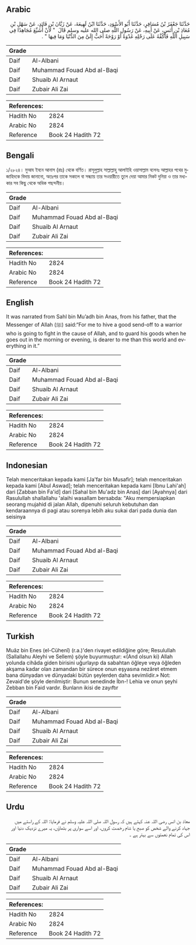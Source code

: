 ## Arabic


<div dir="rtl" lang="ar" style={{fontSize:'larger',backgroundColor:'#f8f9fa',padding:20}}>
حَدَّثَنَا جَعْفَرُ بْنُ مُسَافِرٍ، حَدَّثَنَا أَبُو الأَسْوَدِ، حَدَّثَنَا ابْنُ لَهِيعَةَ، عَنْ زَبَّانَ بْنِ فَائِدٍ، عَنْ سَهْلِ بْنِ مُعَاذِ بْنِ أَنَسٍ، عَنْ أَبِيهِ، عَنْ رَسُولِ اللَّهِ صلى الله عليه وسلم قَالَ ‏ "‏ لأَنْ أُشَيِّعَ مُجَاهِدًا فِي سَبِيلِ اللَّهِ فَأَكُفَّهُ عَلَى رَحْلِهِ غَدْوَةً أَوْ رَوْحَةً أَحَبُّ إِلَىَّ مِنَ الدُّنْيَا وَمَا فِيهَا ‏"‏ ‏.‏
</div>
<div style={{backgroundColor:'#f8f9fa',padding:20, marginBottom: 10}}><table> <thead> <tr> <th>Grade</th> <th></th> </tr> </thead> <tbody> <tr><td>Daif</td><td>Al-Albani</td></tr><tr><td>Daif</td><td>Muhammad Fouad Abd al-Baqi</td></tr><tr><td>Daif</td><td>Shuaib Al Arnaut</td></tr><tr><td>Daif</td><td>Zubair Ali Zai</td></tr></tbody></table><table> <thead> <tr> <th>References:</th> <th></th> </tr> </thead> <tbody><tr><td>Hadith No</td><td>2824</td></tr><tr><td>Arabic No</td><td>2824</td></tr><tr><td>Reference</td><td>Book 24 Hadith 72</td></tr></tbody></table></div>

## Bengali


<div dir="ltr" lang="bn" style={{fontSize:'larger',backgroundColor:'#f8f9fa',padding:20}}>
১/২৮২৪। মুআয ইবনে আনাস (রাঃ) থেকে বর্ণিত। রাসূলুল্লাহ সাল্লাল্লাহু আলাইহি ওয়াসাল্লাম বলেনঃ আল্লাহর পথের মুজাহিদকে বিদায় জানানো, অতঃপর তাকে সকালে বা সন্ধ্যায় তার সওয়ারীতে তুলে দেয়া আমার নিকট দুনিয়া ও তার মধ্যকার সব কিছু থেকে অধিক পছন্দনীয়।
</div>
<div style={{backgroundColor:'#f8f9fa',padding:20, marginBottom: 10}}><table> <thead> <tr> <th>Grade</th> <th></th> </tr> </thead> <tbody> <tr><td>Daif</td><td>Al-Albani</td></tr><tr><td>Daif</td><td>Muhammad Fouad Abd al-Baqi</td></tr><tr><td>Daif</td><td>Shuaib Al Arnaut</td></tr><tr><td>Daif</td><td>Zubair Ali Zai</td></tr></tbody></table><table> <thead> <tr> <th>References:</th> <th></th> </tr> </thead> <tbody><tr><td>Hadith No</td><td>2824</td></tr><tr><td>Arabic No</td><td>2824</td></tr><tr><td>Reference</td><td>Book 24 Hadith 72</td></tr></tbody></table></div>

## English


<div dir="ltr" lang="en" style={{fontSize:'larger',backgroundColor:'#f8f9fa',padding:20}}>
It was narrated from Sahl bin Mu’adh bin Anas, from his father, that the Messenger of Allah (ﷺ) said:“For me to hive a good send-off to a warrior who is going to fight in the cause of Allah, and to guard his goods when he goes out in the morning or evening, is dearer to me than this world and everything in it.”
</div>
<div style={{backgroundColor:'#f8f9fa',padding:20, marginBottom: 10}}><table> <thead> <tr> <th>Grade</th> <th></th> </tr> </thead> <tbody> <tr><td>Daif</td><td>Al-Albani</td></tr><tr><td>Daif</td><td>Muhammad Fouad Abd al-Baqi</td></tr><tr><td>Daif</td><td>Shuaib Al Arnaut</td></tr><tr><td>Daif</td><td>Zubair Ali Zai</td></tr></tbody></table><table> <thead> <tr> <th>References:</th> <th></th> </tr> </thead> <tbody><tr><td>Hadith No</td><td>2824</td></tr><tr><td>Arabic No</td><td>2824</td></tr><tr><td>Reference</td><td>Book 24 Hadith 72</td></tr></tbody></table></div>

## Indonesian


<div dir="ltr" lang="id" style={{fontSize:'larger',backgroundColor:'#f8f9fa',padding:20}}>
Telah menceritakan kepada kami [Ja'far bin Musafir]; telah menceritakan kepada kami [Abul Aswad]; telah menceritakan kepada kami [Ibnu Lahi'ah] dari [Zabban bin Fa'id] dari [Sahal bin Mu'adz bin Anas] dari [Ayahnya] dari Rasulullah shallallahu 'alaihi wasallam bersabda: "Aku mempersiapkan seorang mujahid di jalan Allah, dipenuhi seluruh kebutuhan dan kendaraannya di pagi atau sorenya lebih aku sukai dari pada dunia dan seisinya
</div>
<div style={{backgroundColor:'#f8f9fa',padding:20, marginBottom: 10}}><table> <thead> <tr> <th>Grade</th> <th></th> </tr> </thead> <tbody> <tr><td>Daif</td><td>Al-Albani</td></tr><tr><td>Daif</td><td>Muhammad Fouad Abd al-Baqi</td></tr><tr><td>Daif</td><td>Shuaib Al Arnaut</td></tr><tr><td>Daif</td><td>Zubair Ali Zai</td></tr></tbody></table><table> <thead> <tr> <th>References:</th> <th></th> </tr> </thead> <tbody><tr><td>Hadith No</td><td>2824</td></tr><tr><td>Arabic No</td><td>2824</td></tr><tr><td>Reference</td><td>Book 24 Hadith 72</td></tr></tbody></table></div>

## Turkish


<div dir="ltr" lang="tr" style={{fontSize:'larger',backgroundColor:'#f8f9fa',padding:20}}>
Muâz bin Enes (el-Cühenî) (r.a.)'den rivayet edildiğine göre; Resulullah (Sallallahu Aleyhi ve Sellem) şöyle buyurmuştur: «(And olsun ki) Allah yolunda cihâda giden birisini uğurlayıp da sabahtan öğleye veya öğleden akşama kadar olan zamandan bir sürece onun eşyasına nezâret etmem bana dünyadan ve dünyadaki bütün şeylerden daha sevimlidir.» Not: Zevaid'de şöyle denilmiştir: Bunun senedinde İbn-! Lehia ve onun şeyhi Zebban bin Faid vardır. Bunların ikisi de zayıftır
</div>
<div style={{backgroundColor:'#f8f9fa',padding:20, marginBottom: 10}}><table> <thead> <tr> <th>Grade</th> <th></th> </tr> </thead> <tbody> <tr><td>Daif</td><td>Al-Albani</td></tr><tr><td>Daif</td><td>Muhammad Fouad Abd al-Baqi</td></tr><tr><td>Daif</td><td>Shuaib Al Arnaut</td></tr><tr><td>Daif</td><td>Zubair Ali Zai</td></tr></tbody></table><table> <thead> <tr> <th>References:</th> <th></th> </tr> </thead> <tbody><tr><td>Hadith No</td><td>2824</td></tr><tr><td>Arabic No</td><td>2824</td></tr><tr><td>Reference</td><td>Book 24 Hadith 72</td></tr></tbody></table></div>

## Urdu


<div dir="rtl" lang="ur" style={{fontSize:'larger',backgroundColor:'#f8f9fa',padding:20}}>
معاذ بن انس رضی اللہ عنہ کہتے ہیں کہ رسول اللہ صلی اللہ علیہ وسلم نے فرمایا: اللہ کے راستے میں جہاد کرنے والے شخص کو صبح یا شام رخصت کروں، اور اسے سواری پر بٹھاؤں، یہ میرے نزدیک دنیا اور اس کی تمام نعمتوں سے بہتر ہے ۔
</div>
<div style={{backgroundColor:'#f8f9fa',padding:20, marginBottom: 10}}><table> <thead> <tr> <th>Grade</th> <th></th> </tr> </thead> <tbody> <tr><td>Daif</td><td>Al-Albani</td></tr><tr><td>Daif</td><td>Muhammad Fouad Abd al-Baqi</td></tr><tr><td>Daif</td><td>Shuaib Al Arnaut</td></tr><tr><td>Daif</td><td>Zubair Ali Zai</td></tr></tbody></table><table> <thead> <tr> <th>References:</th> <th></th> </tr> </thead> <tbody><tr><td>Hadith No</td><td>2824</td></tr><tr><td>Arabic No</td><td>2824</td></tr><tr><td>Reference</td><td>Book 24 Hadith 72</td></tr></tbody></table></div>
